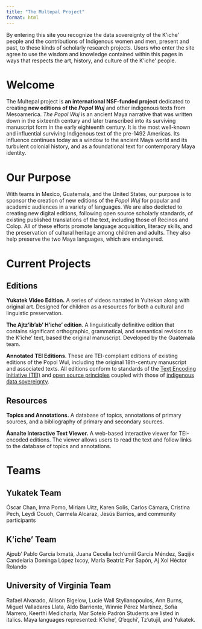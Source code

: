 ```yaml
---
title: "The Multepal Project"
format: html
---
```


::: bourdieu
By entering this site you recognize the data sovereignty of the K’iche’ people and the contributions of Indigenous women and men, present and past, to these kinds of scholarly research projects. Users who enter the site agree to use the wisdom and knowledge contained within this pages in ways that respects the art, history, and culture of the K’iche’ people.
:::

# Welcome

The Multepal project is **an international NSF-funded project** dedicated to creating **new editions of the *Popol Wuj*** and other indigenous texts from Mesoamerica. *The Popol Wuj* is an ancient Maya narrative that was written down in the sixteenth century and later transcribed into its surviving manuscript form in the early eighteenth century. It is the most well-known and influential surviving Indigenous text of the pre-1492 Americas. Its influence continues today as a window to the ancient Maya world and its turbulent colonial history, and as a foundational text for contemporary Maya identity.

# Our Purpose

With teams in Mexico, Guatemala, and the United States, our purpose is to sponsor the creation of new editions of the *Popol Wuj* for popular and academic audiences in a variety of languages. We are also dedicted to creating new digital editions, following open source scholarly standards, of existing published translations of the text, including those of Recinos and Colop. All of these efforts promote language acquisition, literacy skills, and the preservation of cultural heritage among children and adults. They also help preserve the two Maya languages, which are endangered.

# Current Projects

## Editions

**Yukatek Video Edition.** A series of videos narrated in Yultekan along with original art. Designed for children as a resources for both a cultural and linguistic preservation.

**The Ajtz'ib'ab' H'iche' edition**. A linguistically definitive edition that contains significant orthographic, grammatical, and semantical revisions to the K’iche’ text, based the original manuscript. Developed by the Guatemala team.

**Annotated TEI Editions**. These are TEI-compliant editions of existing editions of the Popol Wul, including the original 18th-century manuscript and associated texts. All editions conform to standards of the [Text Encoding Initiative (TEI)](https://tei-c.org/) and [open source principles](https://opensource.org/osd) coupled with those of [indigenous data sovereignty](https://nni.arizona.edu/our-work/research-policy-analysis/indigenous-data-sovereignty-governance).

## Resources

**Topics and Annotations.** A database of topics, annotations of primary sources, and a bibliography of primary and secondary sources.

**Áanalte Interactive Text Viewer.** A web-based interactive viewer for TEI-encoded editions. The viewer allows users to read the text and follow links to the database of topics and annotations.

# Teams

## Yukatek Team

Óscar Chan, Irma Pomo, Miriam Uitz, Karen Solís, Carlos Cámara, Cristina Pech, Leydi Couoh, Carmela Alcaraz, Jesús Barrios, and community participants

## K’iche’ Team

Ajpub’ Pablo García Ixmatá, Juana Cecelia Ixch’umiil García Méndez, Saqijix Candelaria Dominga López Ixcoy, María Beatríz Par Sapón, Aj Xol Héctor Rolando

## University of Virginia Team

Rafael Alvarado, Allison Bigelow, Lucie Wall Stylianopoulos, Ann Burns, Miguel Valladares Llata, Aldo Barriente, Winnie Pérez Martínez, Sofía Marrero, Keerthi Medicharla, Mar Sotelo Padrón Students are listed in italics. Maya languages represented: K’iche’, Q’eqchi’, Tz’utujil, and Yukatek.